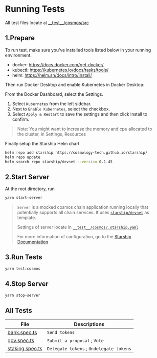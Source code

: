 # Running Tests

All test files locate at [\_\_test\_\_/cosmos/src](https://github.com/cosmology-tech/sign/tree/main/__test__/cosmos/src)

## 1.Prepare

To run test, make sure you've installed tools listed below in your running environment.

- docker: https://docs.docker.com/get-docker/
- kubectl: https://kubernetes.io/docs/tasks/tools/
- helm: https://helm.sh/docs/intro/install/

Then run Docker Desktop and enable Kubernetes in Docker Desktop:

From the Docker Dashboard, select the Settings.

1. Select `Kubernetes` from the left sidebar.
2. Next to `Enable Kubernetes`, select the checkbox.
3. Select `Apply & Restart` to save the settings and then click Install to confirm.

> Note: You might want to increase the memory and cpu allocated to the cluster, in Settings, Resources

Finally setup the Starship Helm chart

```sh
helm repo add starship https://cosmology-tech.github.io/starship/
helm repo update
helm search repo starship/devnet --version 0.1.45
```

## 2.Start Server

At the root directory, run

```sh
yarn start-server
```

> `Server` is a mocked cosmos chain application running locally that potentially supports all chain services. It uses [`starship/devnet`](https://github.com/cosmology-tech/starship) as template.
>
> Settings of server locate in [`__test__/cosmos/.starship.yaml`](https://github.com/cosmology-tech/sign/blob/main/__test__/cosmos/.starship.yaml)
>
> For more information of configuration, go to the [Starship Documentation](https://starship.cosmology.tech/config)

## 3.Run Tests

```sh
yarn test:cosmos
```

## 4.Stop Server

```sh
yarn stop-server
```

## All Tests

| File                                                                                                    | Descriptions                            |
| ------------------------------------------------------------------------------------------------------- | --------------------------------------- |
| [bank.spec.ts](https://github.com/cosmology-tech/sign/blob/main/__test__/cosmos/src/bank.spec.ts)       | `Send tokens`                           |
| [gov.spec.ts](https://github.com/cosmology-tech/sign/blob/main/__test__/cosmos/src/gov.spec.ts)         | `Submit a proposal` ; `Vote`            |
| [staking.spec.ts](https://github.com/cosmology-tech/sign/blob/main/__test__/cosmos/src/staking.spec.ts) | `Delegate tokens` ; `Undelegate tokens` |
